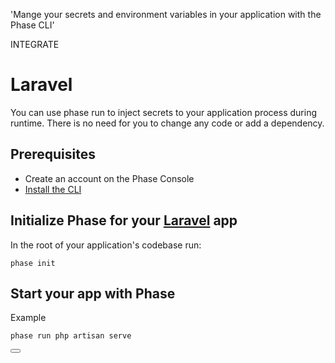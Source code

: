 
  'Mange your secrets and environment variables in your application with the Phase CLI'

<Tag variant="small">INTEGRATE</Tag>

# Laravel

You can use phase run to inject secrets to your application process during runtime. There is no need for you to change any code or add a dependency.

## Prerequisites

- Create an account on the Phase Console
- [Install the CLI](/cli)

## Initialize Phase for your [Laravel](https://laravel.com) app

In the root of your application's codebase run:

```fish
phase init
```

## Start your app with Phase

Example

```fish
phase run php artisan serve
```

<div className="not-prose">
  <Button
    href="https://laravel.com/docs/10.x/configuration#environment-configuration"
    variant="text"
    arrow="right"
    children="Laravel Docs"
  />
</div>
